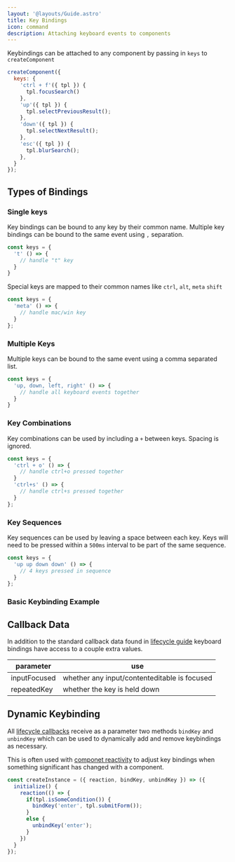 ```yaml
---
layout: '@layouts/Guide.astro'
title: Key Bindings
icon: command
description: Attaching keyboard events to components
---
```


Keybindings can be attached to any component by passing in `keys` to `createComponent`

```javascript
createComponent({
  keys: {
    'ctrl + f'({ tpl }) {
      tpl.focusSearch()
    },
    'up'({ tpl }) {
      tpl.selectPreviousResult();
    },
    'down'({ tpl }) {
      tpl.selectNextResult();
    },
    'esc'({ tpl }) {
      tpl.blurSearch();
    },
  }
});
```

## Types of Bindings


### Single keys

Key bindings can be bound to any key by their common name. Multiple key bindings can be bound to the same event using `,` separation.

```javascript
const keys = {
  't' () => {
    // handle "t" key
  }
}
```

Special keys are mapped to their common names like `ctrl`, `alt`, `meta` `shift`

```javascript
const keys = {
  'meta' () => {
    // handle mac/win key
  }
};
```
### Multiple Keys

Multiple keys can be bound to the same event using a comma separated list.

```javascript
const keys = {
  'up, down, left, right' () => {
    // handle all keyboard events together
  }
}
```

### Key Combinations

Key combinations can be used by including a `+` between keys. Spacing is ignored.

```javascript
const keys = {
  'ctrl + o' () => {
    // handle ctrl+o pressed together
  }
  'ctrl+s' () => {
    // handle ctrl+s pressed together
  }
};
```

### Key Sequences

Key sequences can be used by leaving a space between each key. Keys will need to be pressed within a `500ms` interval to be part of the same sequence.

```javascript
const keys = {
  'up up down down' () => {
    // 4 keys pressed in sequence
  }
};
```

### Basic Keybinding Example

<PlaygroundExample id="basic-keybinding" direction="horizontal"></PlaygroundExample>

## Callback Data

In addition to the standard callback data found in [lifecycle guide](/components/lifecycle) keyboard bindings have access to a couple extra values.

| parameter         | use                                              |
|-------------------|--------------------------------------------------|
| inputFocused      | whether any input/contenteditable is focused     |
| repeatedKey       | whether the key is held down                     |


## Dynamic Keybinding

All [lifecycle callbacks](/components/lifecycle) receive as a parameter two methods `bindKey` and `unbindKey` which can be used to dynamically add and remove keybindings as necessary.

This is often used with [componet reactivity](/component/reactivity) to adjust key bindings when something significant has changed with a component.

```javascript
const createInstance = ({ reaction, bindKey, unbindKey }) => ({
  initialize() {
    reaction(() => {
      if(tpl.isSomeCondition()) {
        bindKey('enter', tpl.submitForm());
      }
      else {
        unbindKey('enter');
      }
    })
  }
});
```


<PlaygroundExample id="advanced-keybinding" direction="horizontal"></PlaygroundExample>


